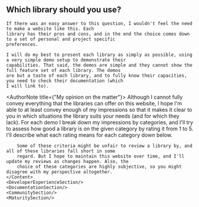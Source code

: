 
<Content>
    <h2 className="subtitle is-3">Which library should you use?</h2>

    If there was an easy answer to this question, I wouldn't feel the need to make a website like this. Each
    library has their pros and cons, and in the end the choice comes down to a set of personal and project specific
    preferences.

    I will do my best to present each library as simply as possible, using a very simple demo setup to demonstrate their
    capabilities. That said, the demos are simple and they cannot show the full feature set of each library. The demos
    are but a taste of each library, and to fully know their capacities, you need to check their documentation (which
    I will link to).
</Content>

<AuthorNote title={"My opinion on the matter"}>
    <Content>
        Although I cannot fully convey everything that the libraries can offer on this website, I hope I'm able to at
        least convey enough of my impressions so that it makes it clear to you in which situations the library suits
        your needs (and for which they lack). For each demo I break down my impressions by categories, and I'll try to
        assess how good a library is on the given category by rating it from 1 to 5. I'll describe what each
        rating means for each category down below.

        Some of these criteria might be unfair to review a library by, and all of these libraries fall short in some
        regard. But I hope to maintain this website over time, and I'll update my reviews as changes happen. Also, the
        choice of these categories are highly subjective, so you might disagree with my perspective altogether.
    </Content>
    <DeveloperExperienceSection/>
    <DocumentationSection/>
    <CommunitySection/>
    <MaturitySection/>
</AuthorNote>